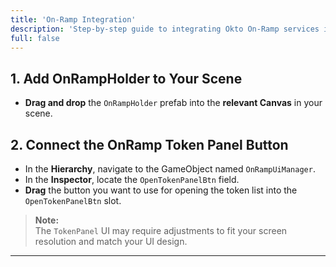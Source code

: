 ```yaml
---
title: 'On-Ramp Integration'
description: 'Step-by-step guide to integrating Okto On-Ramp services into your project.'
full: false
---
```


## 1. Add OnRampHolder to Your Scene

- **Drag and drop** the `OnRampHolder` prefab into the **relevant Canvas** in your scene.

## 2. Connect the OnRamp Token Panel Button

- In the **Hierarchy**, navigate to the GameObject named `OnRampUiManager`.
- In the **Inspector**, locate the `OpenTokenPanelBtn` field.
- **Drag** the button you want to use for opening the token list into the `OpenTokenPanelBtn` slot.

> **Note:**  
> The `TokenPanel` UI may require adjustments to fit your screen resolution and match your UI design.

---
